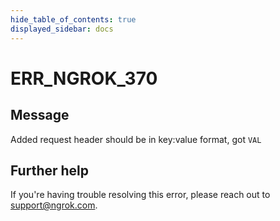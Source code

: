 ```yaml
---
hide_table_of_contents: true
displayed_sidebar: docs
---
```



# ERR_NGROK_370

## Message

Added request header should be in key:value format, got `VAL`

<ErrorDetails error="err_ngrok_370" />

## Further help

If you're having trouble resolving this error, please reach out to [support@ngrok.com](mailto:support@ngrok.com?subject=Help%20with%20ERR_NGROK_370).

